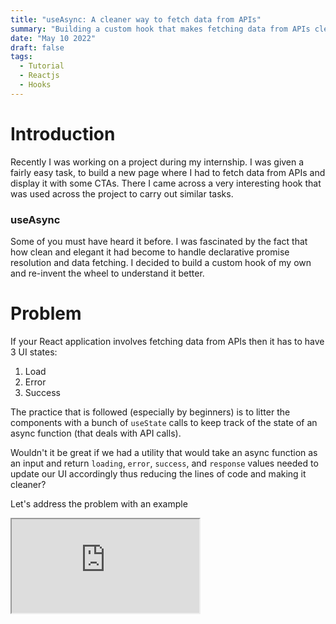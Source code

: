 ```yaml
---
title: "useAsync: A cleaner way to fetch data from APIs"
summary: "Building a custom hook that makes fetching data from APIs cleaner"
date: "May 10 2022"
draft: false
tags:
  - Tutorial
  - Reactjs
  - Hooks
---
```


# Introduction

Recently I was working on a project during my internship. I was given a fairly easy task, to build a new page where I had to fetch data from APIs and display it with some CTAs. There I came across a very interesting hook that was used across the project to carry out similar tasks.

### useAsync

Some of you must have heard it before. I was fascinated by the fact that how clean and elegant it had become to handle declarative promise resolution and data fetching. I decided to build a custom hook of my own and re-invent the wheel to understand it better.

# Problem

If your React application involves fetching data from APIs then it has to have 3 UI states:

1. Load
2. Error
3. Success

The practice that is followed (especially by beginners) is to litter the components with a bunch of `useState` calls to keep track of the state of an async function (that deals with API calls).

Wouldn't it be great if we had a utility that would take an async function as an input and return `loading`, `error`, `success`, and `response` values needed to update our UI accordingly thus reducing the lines of code and making it cleaner?

Let's address the problem with an example

<iframe
  src="https://codesandbox.io/embed/data-fetching-without-async-8mzorp?fontsize=14&hidenavigation=1&theme=dark"
  style={{
    width: "100%",
    height: "500px",
    border: 0,
    borderRadius: "4px",
    overflow: "hidden"
  }}
  title="Data Fetching Without useAsync"
  allow="accelerometer; ambient-light-sensor; camera; encrypted-media; geolocation; gyroscope; hid; microphone; midi; payment; usb; vr; xr-spatial-tracking"
  sandbox="allow-forms allow-modals allow-popups allow-presentation allow-same-origin allow-scripts"
/>

A simple React application that fetches random quotes on button click. Along with it, we have a dropdown that lets the user select the max length of characters of which the quote must be generated.

Here are 3 different cases when the fetch API is executed:

1. Fetch on mount - When the app loads for the first time.
2. Fetch on button click - To generate a new random quote on button click.
3. Fetch on params change - When the user selects an option from the dropdown.

I hope most of the code is self-explanatory, as you can see we have littered the component with too many `useState` calls which are of course necessary for the conditional rendering of the UI. What if you have more such individual components which make an API call you will have to have again all 3 state variables to handle various states of an API call. This approach would increase a lot of code if we had to scale the application or rather any application which deals with data-fetching from APIs.

# Solution

A custom hook that takes an async function as an input and returns the value, error, and loading status values we need to properly update our UI.

### What Are Custom Hooks?

> Custom Hooks are functions. Usually, they start with the word "use" (important convention).
> 
> Unlike a React component, a custom Hook doesn't need to have a specific signature. We can decide what it takes as arguments, and what, if anything, it should return. In other words, it's just like a normal function.
> 
> Custom Hooks allow us to access the React ecosystem in terms of hooks, which means we have access to all the known hooks like useState, useMemo, useEffect, etc. This mechanism enables the separation of logic and view.

<iframe
  src="https://codesandbox.io/embed/data-fetching-with-async-35h6x4?fontsize=14&hidenavigation=1&theme=dark"
  style={{
    width: "100%",
    height: "500px",
    border: 0,
    borderRadius: "4px",
    overflow: "hidden"
  }}
  title="Data Fetching With useAsync"
  allow="accelerometer; ambient-light-sensor; camera; encrypted-media; geolocation; gyroscope; hid; microphone; midi; payment; usb; vr; xr-spatial-tracking"
  sandbox="allow-forms allow-modals allow-popups allow-presentation allow-same-origin allow-scripts"
/>

Can you see how clean our App.js file looks now!

All we had to do is pass the async function and parameters as per our needs to a custom hook that returns us the required variables to satisfy our UI needs.

We will discuss in detail the parameters and why we need them later, but to briefly explain we are passing 3 parameters:

1. Async function - Function that makes an API call.
2. Dependency array - To make an API call on params change.
3. Boolean flag - If true then execute on mount if not then don't.

# Approach

Let's break down the problem into smaller problems and approach our solution step by step and build our custom hook `hook.js`:

### 1. Fetch on mount

```javascript
import { useCallback, useEffect, useState } from "react";

export const useAsync = (asyncFunction, args) => {
  const [response, setResponse] = useState(null);
  const [error, setError] = useState(null);
  const [loading, setLoading] = useState(false);

  const execute = useCallback(
    () => {
      setLoading(true);
      setResponse(null);
      setError(null);
      return asyncFunction(...args)
        .then((response) => {
          setResponse(response);
        })
        .catch((error) => {
          setError(error);
        })
        .finally(() => {
          setLoading(false);
        });
    },
    [asyncFunction, ...args]
  );

  useEffect(() => {
    execute();
  }, []);

  return { response, error, loading };
};
```

* As mentioned above in "what are custom hooks?" we have named our hook starting with "use" followed by "Async" since we are primarily handling an async operation.
* We are accepting 2 arguments in our custom hook:
  1. `asyncFunction` - function that returns a promise
  2. `args` - arguments that the asyncFunction accepts
* We have taken all the state variables that are associated with this async operation to make an API call out in our custom hook.
* We have also created a new function that wraps the async function passed into `useCallback` to memorize the version this of callback and call the `execute` function in `useEffect` since we want to fetch on mount.

> Note: You can read more about useCallback and why it is needed [here](https://varunkhalate.hashnode.dev/memoization-in-react)

* Finally, we return 3 variables required to handle the 3 UI states thus satisfying our first requirement which is to fetch on mount.

### 2. Fetch on button click

```javascript
import { useCallback, useEffect, useState } from "react";

export const useAsync = (asyncFunction, args=[], immediate = true) => {
  const [response, setResponse] = useState(null);
  const [error, setError] = useState(null);
  const [loading, setLoading] = useState(false);

  const execute = useCallback(
    () => {
      setLoading(true);
      setResponse(null);
      setError(null);
      return asyncFunction(...args)
        .then((response) => {
          setResponse(response);
        })
        .catch((error) => {
          setError(error);
        })
        .finally(() => {
          setLoading(false);
        });
    },
    [asyncFunction, ...args]
  );

  useEffect(() => {
    if (immediate) {
      execute();
    }
  }, []);

  return { execute, response, error, loading };
};
```

Since we need explicit control on our async call and also just want the async call to be executed on any event triggered instead of fetching on mount all the time, we have made slight changes in the code.

1. Add one more parameter that our custom hook will accept - "immediate" which will be used in the `useEffect` to decide whether to call the `execute` function on mount or not.

* If `immediate` is `true` then the `execute` function will be called which is similar to our previous solution.
* If `immediate` is `false` then the `execute` function won't be called.

> NOTE: The default value of `immediate` is true

2. Return `execute` function which can be now called from the component which uses this hook thus giving the ability to manually fetch on any event triggered.

### 3. Fetch on params change

```javascript
import { useCallback, useEffect, useRef, useState } from "react";

export const useAsync = (
  asyncFuntion,
  args = [],
  deps = [],
  immediate = true
) => {
  const isFirstUpdate = useRef(true);

  const [response, setResponse] = useState(null);
  const [error, setError] = useState(null);
  const [loading, setLoading] = useState(false);

  const execute = useCallback(() => {
    setLoading(true);
    setResponse(null);
    setError(null);
    return asyncFuntion(...args)
      .then((response) => {
        setResponse(response);
      })
      .catch((error) => {
        setError(error);
      })
      .finally(() => {
        setLoading(false);
      });
  }, [asyncFuntion, args]);

  useEffect(() => {
    if (immediate) {
      execute();
    } else {
      if (!isFirstUpdate.current) {
        execute();
      }
    }
  }, [...deps]);

  useEffect(() => {
    isFirstUpdate.current = false;
  }, []);

  return { execute, response, error, loading };
};
```

As you can see the custom hook now accepts a third parameter - `deps` which is an array of parameters that on change shall call the `execute` function. Here we have 2 cases:

1. If `immediate` is `true`, then execute on mount and also when the params or `deps` change.
    * All we have to do to handle this case is pass the `deps` in the `useEffect`.
2. If `immediate` is `false`, then don't execute on mount but execute when `deps` change.
    * To handle this case we need to know once the component using this hook is mounted. To know this we introduced a `useRef` hook. We initialize this useRef hook `isFirstUpdate` with `true` and we have added another `useEffect` call which later on updates the values to `false` after first render or mount.

> useRef returns a mutable ref object whose .current property is initialized to the passed argument (initialValue). The returned object will persist for the full lifetime of the component.

* Now when the component renders for the first time, in the first `useEffect` none of the conditions are satisfied thus avoiding `execute` to be called on mount. In the first render we are also updating the value of the `useRef` hook to `false` at the end which will make sure that in the next render the `execute` function will be called since now the value of `useRef` is `false` thus satisfying the `if(!isFirstUpdate.current)` condition.

# Conclusion

We just built a custom hook from scratch which does exactly what we need. There are existing solutions and libraries which provide more functionalities and handle other cases like handle mutations, handle race conditions, handle cancellation, etc. Overall it was a great learning experience and a good challenge to solve. Hope you learned a thing or two while reading it too.

That's it for the post, see you in the next one :)

# References

* [useAsync React Hook - useHooks](https://usehooks.com/useAsync/)
* [React useAsync hook - 30 seconds of code](https://www.30secondsofcode.org/react/s/use-async)
* [The Power and Convenience of useAsync | by Jennifer Fu](https://betterprogramming.pub/the-power-and-convenience-of-useasync-e4a3e4934143)
* [Fetching Asynchronous Data with React Hooks](https://polvara.me/posts/fetching-asynchronous-data-with-react-hooks)